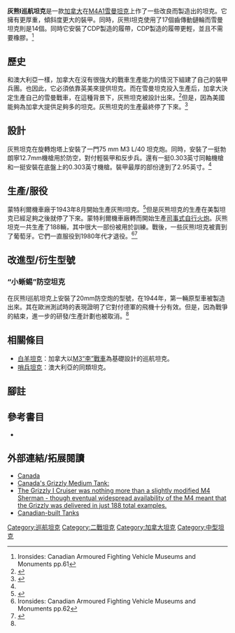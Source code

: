 {{noteTA
|1=zh-cn:谢尔曼;zh-tw:雪曼;zh-hk:雪曼;
}}
{{Infobox Weapon
|name= 灰熊I巡航坦克
|image= File:Grizzly sherman.jpg
|image_size= 300px
|caption= 一輛灰熊I巡航坦克
|origin= {{flag|Canada|1921}}
|type= [[中型坦克|中型坦克]]/[[巡航坦克|巡航坦克]]
<!-- Type selection -->
|is_vehicle= yes
|is_UK= yes
<!-- Service history -->
|service=1943年—1945年（[[加拿大|加拿大]]）<br/>1954年—1980年代（[[葡萄牙|葡萄牙]]）
|used_by= {{flag|Canada|1921}}<br/>{{POR}}
|wars= [[第二次世界大戰|第二次世界大戰]]
<!-- Production history -->
|designer= 
|design_date= 1941
|manufacturer= [[蒙特利爾機車廠|蒙特利爾機車廠]]
|unit_cost= 
|production_date= 1943年—1944年
|number= 188輛
|variants= 
<!-- General specifications -->
|spec_label= 
|weight=33.5[[短噸|短噸]]
|length=5.816 m
|width= 2.626 m
|height= 2.997 m
|crew= 5（车长，炮手，装填手，驾驶员，副驾驶/机枪手）
<!-- Vehicle/missile specifications -->
|armour= 75 mm
|primary_armament= [[美軍75毫米坦克炮|75毫米M3L/40坦克炮]]
|secondary_armament= 1挺[[白朗寧M2重機槍|白朗寧M2重機槍]]<br>2挺[[貝莎機槍|貝莎機槍]]（一挺為同軸機槍，一挺安裝在底盤上）
|engine= [[大陸公司R-975|大陸公司R-975]] 9缸[[柴油機|柴油機]]
|engine_power= 400/340 馬力（298/254 千瓦）
|pw_ratio= 
|transmission= 
|payload_capacity= 
|suspension= 立式蝸殼彈簧
|clearance= 
|fuel_capacity= 
|vehicle_range= 193 km
|speed= 24英里/時（38.6 千米/時）
}}
'''灰熊I巡航坦克'''是一款[[加拿大|加拿大]]在[[雪曼戰車|M4A1雪曼坦克]]上作了一些改良而製造出的坦克。它擁有更厚重，傾斜度更大的裝甲。同時，灰熊I坦克使用了17個齒傳動鏈輪而雪曼坦克則是14個。同時它安裝了CDP製造的履帶，CDP製造的履帶更輕，並且不需要橡膠。<ref>Ironsides: Canadian Armoured Fighting Vehicle Museums and Monuments pp.61</ref>

==歷史==
和澳大利亞一樣，加拿大在沒有很強大的戰車生產能力的情況下組建了自己的裝甲兵團。也因此，它必須依靠英美來提供坦克。而在雪曼坦克投入生產后，加拿大決定生產自己的雪曼戰車，在這種背景下，灰熊坦克被設計出來。<ref>
{{cite book |last1= Skaarup |first1= Harold |title= "Ironsides": Canadian Armoured Fighting Vehicle Museums and Monuments |year= 2011 |publisher= iUniverse.com |page= 78|isbn= 978-1462034642}}
</ref>但是，因為美國能夠為加拿大提供足夠多的坦克。灰熊坦克的生產最終停了下來。<ref name=BBB2>{{Cite web |url=http://www.militaryfactory.com/armor/detail.asp?armor_id=292 |title=灰熊I巡航坦克 |access-date=2013-12-07 |archive-date=2021-01-24 |archive-url=https://web.archive.org/web/20210124182916/https://www.militaryfactory.com/armor/detail.asp?armor_id=292 |dead-url=no }}</ref>
==設計==
灰熊坦克在旋轉炮塔上安裝了一門75 mm M3 L/40 坦克炮。同時，安裝了一挺勃朗寧12.7mm機槍用於防空，對付輕裝甲和反步兵。還有一挺0.303英寸同軸機槍和一挺安裝在底盤上的0.303英寸機槍。裝甲最厚的部份達到了2.95英寸。<ref name=BBB2/>

==生產/服役==

蒙特利爾機車廠于1943年8月開始生產灰熊I坦克。<ref>{{Cite web |url=http://mailer.fsu.edu/~akirk/tanks/can/Canada.htm |title=Canadian Armor |accessdate=2013-12-07 |archive-date=2009-03-08 |archive-url=https://web.archive.org/web/20090308131558/http://mailer.fsu.edu/~akirk/tanks/can/Canada.htm |dead-url=no }}</ref>但是灰熊坦克的生產在美製坦克已經足夠之後就停了下來。蒙特利爾機車廠轉而開始生產[[司事式自行火炮|司事式自行火炮]]。灰熊坦克一共生產了188輛，其中很大一部份被用於訓練。戰後，一些灰熊I坦克被賣到了葡萄牙。它們一直服役到1980年代才退役。<ref name="Ironsides_p62">Ironsides: Canadian Armoured Fighting Vehicle Museums and Monuments pp.62</ref><ref name="vanguard">{{cite web|url=http://www.vanguardcanada.com/ForgottenArmouredArsenalThomas|title=A forgotten armoured arsenal: The Montreal Locomotive Works|publisher=Vanguard Canada|author=Roy Thomas|deadurl=yes|archiveurl=https://web.archive.org/web/20101223003843/http://vanguardcanada.com/ForgottenArmouredArsenalThomas|archivedate=2010-12-23}}</ref>
==改進型/衍生型號==
===“小蜥蜴”防空坦克===
在灰熊I巡航坦克上安裝了20mm防空炮的型號，在1944年，第一輛原型車被製造出來。其在歐洲測試時的表現證明了它對付德軍的飛機十分有效。但是，因為戰爭的結束，進一步的研發/生產計劃也被取消。<ref name="Ironsides_p62"/>
==相關條目==
* [[白羊坦克|白羊坦克]]：加拿大以[[M3李戰車|M3“李”戰車]]為基礎設計的巡航坦克。
* [[哨兵坦克|哨兵坦克]]：澳大利亞的同類坦克。

==腳註==
{{reflist}}

==參考書目==
*{{Cite book | author = Harold A. Skaarup | title =  Ironsides: Canadian Armoured Fighting Vehicle Museums and Monuments | location =  |publisher = | date =  | pages = P61-62 | ISBN =9781462034659 | accessdate =  | url =  | language =en | quote =}}

==外部連結/拓展閱讀==
{{Commonscat|M4A1 Grizzly}}
{{戰車主題}}
*[http://mailer.fsu.edu/~akirk/tanks/can/Canada.htm Canada] {{Wayback|url=http://mailer.fsu.edu/~akirk/tanks/can/Canada.htm |date=20090308131558 }}
*[http://www.wwiivehicles.com/canada/tank-medium/grizzly.asp Canada's Grizzly Medium Tank:] {{Wayback|url=http://www.wwiivehicles.com/canada/tank-medium/grizzly.asp |date=20160303182313 }}
*[http://www.militaryfactory.com/armor/detail.asp?armor_id=292 The Grizzly I Cruiser was nothing more than a slightly modified M4 Sherman - though eventual widespread availability of the M4 meant that the Grizzly was delivered in just 188 total examples.] {{Wayback|url=http://www.militaryfactory.com/armor/detail.asp?armor_id=292 |date=20210124182916 }}
*[http://www.junobeach.org/e/4/can-tac-arm-can-e.htm Canadian-built Tanks] {{Wayback|url=http://www.junobeach.org/e/4/can-tac-arm-can-e.htm |date=20121002230407 }}


{{WWIIBritishAFVs}}

[[Category:巡航坦克|Category:巡航坦克]]
[[Category:二戰坦克|Category:二戰坦克]]
[[Category:加拿大坦克|Category:加拿大坦克]]
[[Category:中型坦克|Category:中型坦克]]